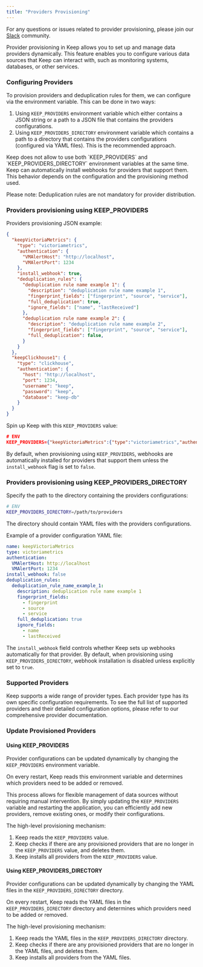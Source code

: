 ```yaml
---
title: "Providers Provisioning"
---
```


<Tip>For any questions or issues related to provider provisioning, please join our [Slack](https://slack.keephq.dev) community.</Tip>

Provider provisioning in Keep allows you to set up and manage data providers dynamically. This feature enables you to configure various data sources that Keep can interact with, such as monitoring systems, databases, or other services.

### Configuring Providers

To provision providers and deduplication rules for them, we can configure via the environment variable. This can be done in two ways:
1. Using `KEEP_PROVIDERS` environment variable which either contains a JSON string or a path to a JSON file that contains the providers configurations.
2. Using `KEEP_PROVIDERS_DIRECTORY` environment variable which contains a path to a directory that contains the providers configurations (configured via YAML files). This is the recommended approach.

<Note>
Keep does not allow to use both `KEEP_PROVIDERS` and `KEEP_PROVIDERS_DIRECTORY` environment variables at the same time.
</Note>

<Note>
Keep can automatically install webhooks for providers that support them. This behavior depends on the configuration and the provisioning method used.
</Note>

<Tip>Please note: Deduplication rules are not mandatory for provider distribution.</Tip>

### Providers provisioning using KEEP_PROVIDERS

Providers provisioning JSON example:
```json
{
  "keepVictoriaMetrics": {
    "type": "victoriametrics",
    "authentication": {
      "VMAlertHost": "http://localhost",
      "VMAlertPort": 1234
    },
    "install_webhook": true,
    "deduplication_rules": {
      "deduplication rule name example 1": {
        "description": "deduplication rule name example 1",
        "fingerprint_fields": ["fingerprint", "source", "service"],
        "full_deduplication": true,
        "ignore_fields": ["name", "lastReceived"]
      },
      "deduplication rule name example 2": {
        "description": "deduplication rule name example 2",
        "fingerprint_fields": ["fingerprint", "source", "service"],
        "full_deduplication": false,
      }
    }
  },
  "keepClickhouse1": {
    "type": "clickhouse",
    "authentication": {
      "host": "http://localhost",
      "port": 1234,
      "username": "keep",
      "password": "keep",
      "database": "keep-db"
    }
  }
}
```

Spin up Keep with this `KEEP_PROVIDERS` value:
```json
# ENV
KEEP_PROVIDERS={"keepVictoriaMetrics":{"type":"victoriametrics","authentication":{"VMAlertHost":"http://localhost","VMAlertPort": 1234},"install_webhook":true},"keepClickhouse1":{"type":"clickhouse","authentication":{"host":"http://localhost","port":"4321","username":"keep","password":"1234","database":"keepdb"}}}
```

By default, when provisioning using `KEEP_PROVIDERS`, webhooks are automatically installed for providers that support them unless the `install_webhook` flag is set to `false`.

### Providers provisioning using KEEP_PROVIDERS_DIRECTORY

Specify the path to the directory containing the providers configurations:

```bash
# ENV
KEEP_PROVIDERS_DIRECTORY=/path/to/providers
```

The directory should contain YAML files with the providers configurations.

Example of a provider configuration YAML file:

```yaml
name: keepVictoriaMetrics
type: victoriametrics
authentication:
  VMAlertHost: http://localhost
  VMAlertPort: 1234
install_webhook: false
deduplication_rules:
  deduplication_rule_name_example_1:
    description: deduplication rule name example 1
    fingerprint_fields:
      - fingerprint
      - source
      - service
    full_deduplication: true
    ignore_fields:
      - name
      - lastReceived
```

The `install_webhook` field controls whether Keep sets up webhooks automatically for that provider. By default, when provisioning using `KEEP_PROVIDERS_DIRECTORY`, webhook installation is disabled unless explicitly set to `true`.

### Supported Providers

Keep supports a wide range of provider types. Each provider type has its own specific configuration requirements.
To see the full list of supported providers and their detailed configuration options, please refer to our comprehensive provider documentation.


### Update Provisioned Providers

#### Using KEEP_PROVIDERS

Provider configurations can be updated dynamically by changing the `KEEP_PROVIDERS` environment variable.

On every restart, Keep reads this environment variable and determines which providers need to be added or removed.

This process allows for flexible management of data sources without requiring manual intervention. By simply updating the `KEEP_PROVIDERS` variable and restarting the application, you can efficiently add new providers, remove existing ones, or modify their configurations.

The high-level provisioning mechanism:
1. Keep reads the `KEEP_PROVIDERS` value.
2. Keep checks if there are any provisioned providers that are no longer in the `KEEP_PROVIDERS` value, and deletes them.
3. Keep installs all providers from the `KEEP_PROVIDERS` value.

#### Using KEEP_PROVIDERS_DIRECTORY

Provider configurations can be updated dynamically by changing the YAML files in the `KEEP_PROVIDERS_DIRECTORY` directory.

On every restart, Keep reads the YAML files in the `KEEP_PROVIDERS_DIRECTORY` directory and determines which providers need to be added or removed.

The high-level provisioning mechanism:
1. Keep reads the YAML files in the `KEEP_PROVIDERS_DIRECTORY` directory.
2. Keep checks if there are any provisioned providers that are no longer in the YAML files, and deletes them.
3. Keep installs all providers from the YAML files.
